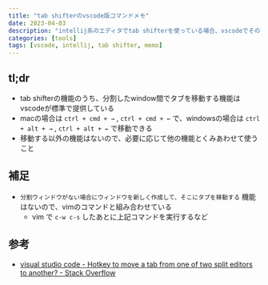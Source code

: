 ```yaml
---
title: "tab shifterのvscode版コマンドメモ"
date: 2023-04-03
description: "intellij系のエディタでtab shifterを使っている場合、vscodeでその機能が使えないと厳しい。vscodeでほぼ同等の体験を得られるコマンドをまとめた"
categories: [tools]
tags: [vscode, intellij, tab shifter, memo]
---
```


## tl;dr

- tab shifterの機能のうち、分割したwindow間でタブを移動する機能はvscodeが標準で提供している
- macの場合は `ctrl + cmd + →` , `ctrl + cmd + ←` で、windowsの場合は `ctrl + alt + →` , `ctrl + alt + ←` で移動できる
- 移動する以外の機能はないので、必要に応じて他の機能とくみあわせて使うこと

## 補足
- `分割ウィンドウがない場合にウィンドウを新しく作成して、そこにタブを移動する` 機能はないので、vimのコマンドと組み合わせている
  - vim で `c-w c-s` したあとに上記コマンドを実行するなど

## 参考

- [visual studio code - Hotkey to move a tab from one of two split editors to another? - Stack Overflow](https://stackoverflow.com/questions/44018175/hotkey-to-move-a-tab-from-one-of-two-split-editors-to-another)
